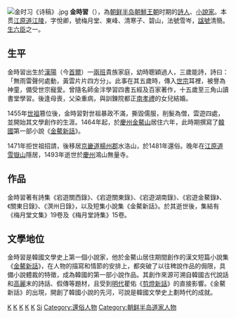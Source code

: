 {{Koreanname
| 金時習
| image=김시습 초상.jpg
| hangul=김시습
| hanja= 金時習
| rr=Kim Si-seup
| mr=Kim Si-sŭp
}}
[[File:金时习《诗稿》.jpg|thumb]]
'''金時習'''（{{bd|1435年||1493年|}}），為[[朝鲜半岛|朝鲜半岛]][[朝鮮王朝|朝鮮王朝]]时期的[[詩人|詩人]]、[[小說家|小說家]]。本贯[[江原道_(朝鮮八道)|江原道]][[江陵市|江陵]]，字悅卿，號梅月堂、東峰、清寒子、碧山，法號雪岑，[[諡號|諡號]]清簡。[[生六臣|生六臣]]之一。

== 生平 ==

金時習出生於[[漢陽|漢陽]]（今[[首爾|首爾]]）一[[兩班|兩班]]貴族家庭，幼時聰穎過人，三歲能詩，詩曰：「無雨雷聲何處動，黃雲片片四方分」。此事在其五歲時，傳入[[李祹|世宗]]耳裡，被譽為神童，備受世宗寵愛。曾隨名師金泮學習四書五經及百家著作，十五歲至三角山讀書堂學習。後逢母喪，父染重病，與訓鍊院都正[[南孝禮|南孝禮]]的女兒結婚。

1455年[[李瑈|世祖]]篡位後，金時習對世祖暴政不滿，撕毀儒服，削髮為僧，雲遊四處，並開始其文學創作的生涯。1464年起，於[[慶州|慶州]][[金鰲山|金鰲山]]居住六年，此時期撰寫了[[韓國|韓國]]第一部小說《[[金鰲新話|金鰲新話]]》。

1471年拒世祖招請，後移居[[京畿道|京畿道]][[楊州郡|楊州郡]]水洛山，於1481年還俗。晚年在[[江原道_(朝鮮八道)|江原道]][[雪嶽山|雪嶽山]]隱居，1493年逝世於[[慶州|慶州]]鴻山無量寺。

== 作品 ==

金時習著有詩集《宕遊關西錄》、《宕遊關東錄》、《宕遊湖南錄》、《宕遊金鰲錄》、《關東日錄》、《溟州日錄》，以及短集小說集《金鰲新話》。於其逝世後，集結有《梅月堂文集》19卷及《梅月堂詩集》15卷。

== 文學地位 ==

金時習是韓國文學史上第一個小說家，他於金鰲山居住期間創作的漢文短篇小說集《[[金鰲新話|金鰲新話]]》，在人物的描寫和情節的安排上，都突破了以往稗說作品的侷限，具備小說體裁的特徵，成為韓國的第一部小說作品。其創作來源可溯自韓國古代說話和[[高麗|高麗]]末的詩話、假傳等題材，且受到[[明朝|明代]]瞿佑《[[剪燈新話|剪燈新話]]》的直接影響。《金鰲新話》的出現，開創了韓國小說的先河，可說是韓國文學史上劃時代的成就。

{{死六臣與生六臣}}

{{Authority control}}
[[Category:朝鮮王朝作家|K]]
[[Category:朝鮮王朝人物|K]]
[[Category:朝鮮王朝詩人|K]]
[[Category:江原道出身人物|K]]
[[Category:首爾特別市出身人物|K]]
[[Category:金姓|Si]]
[[Category:還俗人物|Category:還俗人物]]
[[Category:朝鲜半岛道家人物|Category:朝鲜半岛道家人物]]